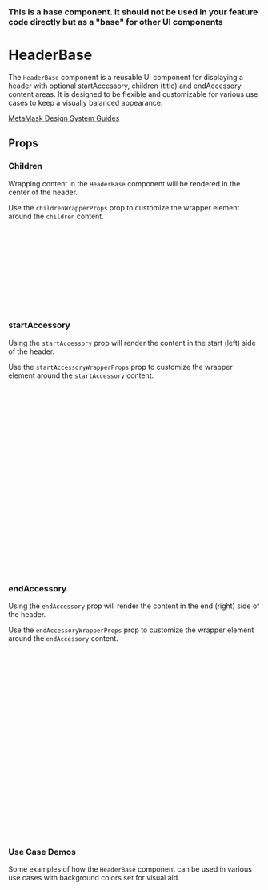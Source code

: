 
### This is a base component. It should not be used in your feature code directly but as a "base" for other UI components

# HeaderBase

The `HeaderBase` component is a reusable UI component for displaying a header with optional startAccessory, children (title) and endAccessory content areas. It is designed to be flexible and customizable for various use cases to keep a visually balanced appearance.

[MetaMask Design System Guides](https://www.notion.so/MetaMask-Design-System-Guides-Design-f86ecc914d6b4eb6873a122b83c12940)

<Canvas of={HeaderBaseStories.DefaultStory} />

## Props

<Controls of={HeaderBaseStories.DefaultStory} />

### Children

Wrapping content in the `HeaderBase` component will be rendered in the center of the header.

Use the `childrenWrapperProps` prop to customize the wrapper element around the `children` content.

<Canvas of={HeaderBaseStories.Children} />

```jsx
import { HeaderBase, Text } from '../../component-library';
import {
  TextAlign,
  TextVariant,
} from '../../../helpers/constants/design-system';

<HeaderBase>
  <Text variant={TextVariant.headingSm} textAlign={TextAlign.Center}>
    Title is sentence case no period
  </Text>
</HeaderBase>;
```

### startAccessory

Using the `startAccessory` prop will render the content in the start (left) side of the header.

Use the `startAccessoryWrapperProps` prop to customize the wrapper element around the `startAccessory` content.

<Canvas of={HeaderBaseStories.StartAccessory} />

```jsx
import {
  HeaderBase,
  Text,
  ButtonIcon,
  ButtonIconSize,
  IconName,
} from '../../component-library';
import {
  TextAlign,
  TextVariant,
} from '../../../helpers/constants/design-system';

<HeaderBase
  startAccessory={
    <ButtonIcon
      size={ButtonIconSize.Sm}
      iconName={IconName.ArrowLeft}
      ariaLabel="back"
    />
  }
>
  <Text variant={TextVariant.headingSm} textAlign={TextAlign.Center}>
    Title is sentence case no period
  </Text>
</HeaderBase>;
```

### endAccessory

Using the `endAccessory` prop will render the content in the end (right) side of the header.

Use the `endAccessoryWrapperProps` prop to customize the wrapper element around the `endAccessory` content.

<Canvas of={HeaderBaseStories.EndAccessory} />

```jsx
import {
  ButtonIcon,
  ButtonIconSize,
  HeaderBase,
  IconName,
  Text,
} from '../../component-library';
import {
  TextAlign,
  TextVariant,
} from '../../../helpers/constants/design-system';

<HeaderBase
  endAccessory={
    <ButtonIcon
      size={ButtonIconSize.Sm}
      iconName={IconName.Close}
      ariaLabel="close"
    />
  }
>
  <Text variant={TextVariant.headingSm} textAlign={TextAlign.Center}>
    Title is sentence case no period
  </Text>
</HeaderBase>;
```

### Use Case Demos

Some examples of how the `HeaderBase` component can be used in various use cases with background colors set for visual aid.

<Canvas of={HeaderBaseStories.UseCaseDemos} />
